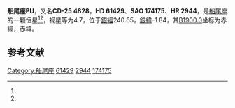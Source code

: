 {{Starbox begin
| name = 船尾座PU
}}
{{Starbox observe
| epoch = [[J2000.0|J2000.0]]
| constell = [[船尾座|船尾座]]<ref name=SIMBAD>{{cite web
 | url=http://simbad.u-strasbg.fr/simbad/sim-id?Ident=HR+2944
 | title =Pulsating variable Star
 | publisher=Centre de Données astronomiques de Strasbourg
 | work=SIMBAD
 | accessdate=2012-07-13}}</ref><ref name=DATA>{{cite web
 | url=http://vizier.u-strasbg.fr/viz-bin/VizieR-5?-out.add=.&-source=5050&-corr=PK=HR&-out.max=9999&HR=2944
 | title =VizieR Detailed Page
 | accessdate=2012-07-13}}</ref>
| 星官 = 
| ra = {{RA|7|38|18}}<ref name=SIMBAD /><ref name=DATA />
| dec = {{DEC|-25|21|53}}<ref name=SIMBAD /><ref name=DATA />
| appmag_v = 4.7<ref name=SIMBAD /><ref name=DATA />
}}
{{Starbox character
| class = B8IV<ref name=SIMBAD /><ref name=DATA />
| b-v = -0.11<ref name=SIMBAD /><ref name=DATA />
| u-b = -0.35<ref name=SIMBAD /><ref name=DATA />
| r-i = -0.09<ref name=SIMBAD /><ref name=DATA />
| variable = 
}}
{{Starbox astrometry
| radial_v = -0.35
| prop_mo_ra = 41
| parallax = 
| p_error = 
}}
{{Starbox catalog
| names =CD-25 4828，[[SAO星表|SAO]] 174175，[[HD星表|HD]] 61429，[[HR星表|HR]] 2944}}
{{Starbox reference |Simbad=HR+2944}}
{{Starbox end}}

'''船尾座PU'''，又名'''CD-25 4828'''，'''HD 61429'''、'''SAO 174175'''、'''HR 2944'''，是[[船尾座|船尾座]]的一颗恒星<ref name=SIMBAD /><ref name=DATA />，视星等为4.7，位于[[銀道座標系|銀經]]240.65，[[銀道座標系|銀緯]]-1.84，其[[B1900.0|B1900.0]]坐标为赤經{{RA|7|34|8.2}}，赤緯{{DEC|-25|-1.84|16}}。

== 参考文献 ==
{{reflist}}

{{star-stub}}

{{船尾座恒星}}
[[Category:船尾座|Category:船尾座]]
[[Category:HD和HDE天體|61429]]
[[Category:HR天體|2944]]
[[Category:SAO天體|174175]]
